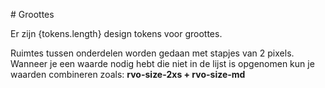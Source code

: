

<Meta title="Algemeen/Design tokens/Groottes" />

<Description># Groottes</Description>

<p>Er zijn {tokens.length} design tokens voor groottes. </p>
<p>
  Ruimtes tussen onderdelen worden gedaan met stapjes van 2 pixels. <br />
  Wanneer je een waarde nodig hebt die niet in de lijst is opgenomen kun je waarden combineren zoals:
  <strong>rvo-size-2xs + rvo-size-md</strong>
</p>

<SizeDesignTokens tokens={tokens} />
